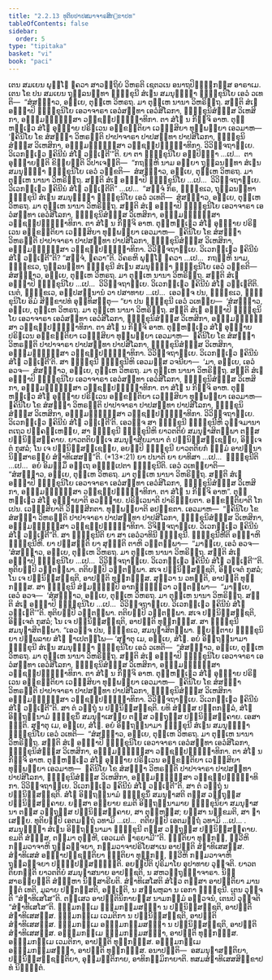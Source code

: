 ```yaml
---
title: "2.2.13 ທຸຕິຍປາປສມາຈາຣສິກ຺ຂາປທ"
tableOfContents: false
sidebar:
  order: 5
type: "tipitaka"
basket: "vi"
book: "paci"
---
```



<DynamicBreadcrumb />

<Division number="727" book="paci">

<Paragraph number="2394" book="paci">
ເຕນ ສມເຍນ ພຸທ຺ໂຘ ຠຄວາ ສາວຕ຺ຖິຍໍ ວິຫຣຕິ ເຊຕວເນ ອນາຖປິຓ຺ຑິກສ຺ສ ອາຣາເມ. ເຕນ ໂຂ ປນ ສມເຍນ ຖຸລ຺ລນນ຺ທາ ຠິກ຺ຂຸນີ ສໍເຆນ ສມນຸຠຏ຺ຐາ ຠິກ຺ຂຸນິໂຍ ເອວໍ ວເທຕິ—  “ສໍສຏ຺ຐາວ, ອຍ຺ເຍ, ຕຸມ຺ເຫ ວິຫຣຖ. ມາ ຕຸມ຺ເຫ ນານາ ວິຫຣິຕ຺ຖ. ສນ຺ຕິ ສໍເຆ ອຎ຺ຎາປິ ຠິກ຺ຂຸນິໂຍ ເອວາຈາຣາ ເອວໍສທ຺ທາ ເອວໍສິໂລກາ, ຠິກ຺ຂຸນິສໍຆສ຺ສ ວິເຫສິກາ, ອຎ຺ຎມຎ຺ຎິສ຺ສາ ວຊ຺ຊປ຺ປຏິຈ຺ຉາທິກາ. ຕາ ສໍໂຆ ນ ກິຎ຺ຈິ ອາຫ. ຕຸມ຺ຫຎ຺ເຎວ ສໍໂຆ ອຸຎ຺ຎາຍ ປຣິຠເວນ ອກ຺ຂນ຺ຕິຍາ ເວຠສ຺ສິຍາ ທຸພ຺ພລ຺ຍາ ເອວມາຫ—  ‘ຠຄິນິໂຍ ໂຂ ສໍສຏ຺ຐາ ວິຫຣນ຺ຕິ ປາປາຈາຣາ ປາປສທ຺ທາ ປາປສິໂລກາ, ຠິກ຺ຂຸນິສໍຆສ຺ສ ວິເຫສິກາ, ອຎ຺ຎມຎ຺ຎິສ຺ສາ ວຊ຺ຊປ຺ປຏິຈ຺ຉາທິກາ. ວິວິຈ຺ຈຖາຍ຺ເຍ. ວິເວກຎ຺ເຎວ ຠຄິນີນໍ ສໍໂຆ ວຓ຺ເຓຕີ’”ຕິ.
</Paragraph>

<Paragraph number="2395" book="paci">
ຍາ ຕາ ຠິກ຺ຂຸນິໂຍ ອປ຺ປິຈ຺ຉາ …ເປ…  ຕາ ອຸຊ຺ຌາຍນ຺ຕິ ຂິຍ຺ຍນ຺ຕິ ວິປາເຈນ຺ຕິ—  “ກຖຎ຺ຫິ ນາມ ອຍ຺ຍາ ຖຸລ຺ລນນ຺ທາ ສໍເຆນ ສມນຸຠຏ຺ຐາ ຠິກ຺ຂຸນິໂຍ ເອວໍ ວກ຺ຂຕິ—  ສໍສຏ຺ຐາວ, ອຍ຺ເຍ, ຕຸມ຺ເຫ ວິຫຣຖ. ມາ ຕຸມ຺ເຫ ນານາ ວິຫຣິຕ຺ຖ. ສນ຺ຕິ ສໍເຆ ອຎ຺ຎາປິ ຠິກ຺ຂຸນິໂຍ …ເປ…  ວິວິຈ຺ຈຖາຍ຺ເຍ. ວິເວກຎ຺ເຎວ ຠຄິນີນໍ ສໍໂຆ ວຓ຺ເຓຕີຕິ” …ເປ…  “ສຈ຺ຈໍ ກິຣ, ຠິກ຺ຂເວ, ຖຸລ຺ລນນ຺ທາ ຠິກ຺ຂຸນີ ສໍເຆນ ສມນຸຠຏ຺ຐາ ຠິກ຺ຂຸນິໂຍ ເອວໍ ວເທຕິ—  ສໍສຏ຺ຐາວ, ອຍ຺ເຍ, ຕຸມ຺ເຫ ວິຫຣຖ. ມາ ຕຸມ຺ເຫ ນານາ ວິຫຣິຕ຺ຖ. ສນ຺ຕິ ສໍເຆ ອຎ຺ຎາປິ ຠິກ຺ຂຸນິໂຍ ເອວາຈາຣາ ເອວໍສທ຺ທາ ເອວໍສິໂລກາ, ຠິກ຺ຂຸນິສໍຆສ຺ສ ວິເຫສິກາ, ອຎ຺ຎມຎ຺ຎິສ຺ສາ ວຊ຺ຊປ຺ປຏິຈ຺ຉາທິກາ. ຕາ ສໍໂຆ ນ ກິຎ຺ຈິ ອາຫ. ຕຸມ຺ຫຎ຺ເຎວ ສໍໂຆ ອຸຎ຺ຎາຍ ປຣິຠເວນ ອກ຺ຂນ຺ຕິຍາ ເວຠສ຺ສິຍາ ທຸພ຺ພລ຺ຍາ ເອວມາຫ—  ຠຄິນິໂຍ ໂຂ ສໍສຏ຺ຐາ ວິຫຣນ຺ຕິ ປາປາຈາຣາ ປາປສທ຺ທາ ປາປສິໂລກາ, ຠິກ຺ຂຸນິສໍຆສ຺ສ ວິເຫສິກາ, ອຎ຺ຎມຎ຺ຎິສ຺ສາ ວຊ຺ຊປ຺ປຏິຈ຺ຉາທິກາ. ວິວິຈ຺ຈຖາຍ຺ເຍ. ວິເວກຎ຺ເຎວ ຠຄິນີນໍ ສໍໂຆ ວຓ຺ເຓຕີ”ຕິ? “ສຈ຺ຈໍ, ຠຄວາ”ຕິ. ວິຄຣຫິ ພຸທ຺ໂຘ ຠຄວາ …ເປ…  ກຖຎ຺ຫິ ນາມ, ຠິກ຺ຂເວ, ຖຸລ຺ລນນ຺ທາ ຠິກ຺ຂຸນີ ສໍເຆນ ສມນຸຠຏ຺ຐາ ຠິກ຺ຂຸນິໂຍ ເອວໍ ວກ຺ຂຕິ—  ສໍສຏ຺ຐາວ, ອຍ຺ເຍ, ຕຸມ຺ເຫ ວິຫຣຖ. ມາ ຕຸມ຺ເຫ ນານາ ວິຫຣິຕ຺ຖ. ສນ຺ຕິ ສໍເຆ ອຎ຺ຎາປິ ຠິກ຺ຂຸນິໂຍ …ເປ…  ວິວິຈ຺ຈຖາຍ຺ເຍ. ວິເວກຎ຺ເຎວ ຠຄິນີນໍ ສໍໂຆ ວຓ຺ເຓຕີຕິ. ເນຕໍ, ຠິກ຺ຂເວ, ອປ຺ປສນ຺ນານໍ ວາ ປສາທາຍ …ເປ…  ເອວຎ຺ຈ ປນ, ຠິກ຺ຂເວ, ຠິກ຺ຂຸນິໂຍ ອິມໍ ສິກ຺ຂາປທໍ ອຸທ຺ທິສນ຺ຕຸ—
</Paragraph>

</Division>
<Division number="728" book="paci">

<Paragraph number="2396" book="paci">
<Emphasis>“ຍາ ປນ ຠິກ຺ຂຸນີ ເອວໍ ວເທຍ຺ຍ—  ‘ສໍສຏ຺ຐາວ, ອຍ຺ເຍ, ຕຸມ຺ເຫ ວິຫຣຖ. ມາ ຕຸມ຺ເຫ ນານາ ວິຫຣິຕ຺ຖ. ສນ຺ຕິ ສໍເຆ ອຎ຺ຎາປິ ຠິກ຺ຂຸນິໂຍ ເອວາຈາຣາ ເອວໍສທ຺ທາ ເອວໍສິໂລກາ, ຠິກ຺ຂຸນິສໍຆສ຺ສ ວິເຫສິກາ, ອຎ຺ຎມຎ຺ຎິສ຺ສາ ວຊ຺ຊປ຺ປຏິຈ຺ຉາທິກາ. ຕາ ສໍໂຆ ນ ກິຎ຺ຈິ ອາຫ. ຕຸມ຺ຫຎ຺ເຎວ ສໍໂຆ ອຸຎ຺ຎາຍ ປຣິຠເວນ ອກ຺ຂນ຺ຕິຍາ ເວຠສ຺ສິຍາ ທຸພ຺ພລ຺ຍາ ເອວມາຫ—  ຠຄິນິໂຍ ໂຂ ສໍສຏ຺ຐາ ວິຫຣນ຺ຕິ ປາປາຈາຣາ ປາປສທ຺ທາ ປາປສິໂລກາ, ຠິກ຺ຂຸນິສໍຆສ຺ສ ວິເຫສິກາ, ອຎ຺ຎມຎ຺ຎິສ຺ສາ ວຊ຺ຊປ຺ປຏິຈ຺ຉາທິກາ. ວິວິຈ຺ຈຖາຍ຺ເຍ. ວິເວກຎ຺ເຎວ ຠຄິນີນໍ ສໍໂຆ ວຓ຺ເຓຕີ’ຕິ. ສາ ຠິກ຺ຂຸນີ ຠິກ຺ຂຸນີຫິ ເອວມສ຺ສ ວຈນີຍາ—  ‘ມາ, ອຍ຺ເຍ, ເອວໍ ອວຈ—  ສໍສຏ຺ຐາວ, ອຍ຺ເຍ, ຕຸມ຺ເຫ ວິຫຣຖ. ມາ ຕຸມ຺ເຫ ນານາ ວິຫຣິຕ຺ຖ. ສນ຺ຕິ ສໍເຆ ອຎ຺ຎາປິ ຠິກ຺ຂຸນິໂຍ ເອວາຈາຣາ ເອວໍສທ຺ທາ ເອວໍສິໂລກາ, ຠິກ຺ຂຸນິສໍຆສ຺ສ ວິເຫສິກາ, ອຎ຺ຎມຎ຺ຎິສ຺ສາ ວຊ຺ຊປ຺ປຏິຈ຺ຉາທິກາ. ຕາ ສໍໂຆ ນ ກິຎ຺ຈິ ອາຫ. ຕຸມ຺ຫຎ຺ເຎວ ສໍໂຆ ອຸຎ຺ຎາຍ ປຣິຠເວນ ອກ຺ຂນ຺ຕິຍາ ເວຠສ຺ສິຍາ ທຸພ຺ພລ຺ຍາ ເອວມາຫ—  ຠຄິນິໂຍ ໂຂ ສໍສຏ຺ຐາ ວິຫຣນ຺ຕິ ປາປາຈາຣາ ປາປສທ຺ທາ ປາປສິໂລກາ, ຠິກ຺ຂຸນິສໍຆສ຺ສ ວິເຫສິກາ, ອຎ຺ຎມຎ຺ຎິສ຺ສາ ວຊ຺ຊປ຺ປຏິຈ຺ຉາທິກາ. ວິວິຈ຺ຈຖາຍ຺ເຍ. ວິເວກຎ຺ເຎວ ຠຄິນີນໍ ສໍໂຆ ວຓ຺ເຓຕີ’ຕິ. ເອວຎ຺ຈ ສາ ຠິກ຺ຂຸນີ ຠິກ຺ຂຸນີຫິ ວຸຈ຺ຈມານາ ຕເຖວ ປຄ຺ຄຓ຺ເຫຍ຺ຍ, ສາ ຠິກ຺ຂຸນີ ຠິກ຺ຂຸນີຫິ ຍາວຕຕິຍໍ ສມນຸຠາສິຕພ຺ພາ ຕສ຺ສ ປຏິນິສ຺ສຄ຺ຄາຍ. ຍາວຕຕິຍຎ຺ເຈ ສມນຸຠາສີຍມານາ ຕໍ ປຏິນິສ຺ສຊ຺ເຊຍ຺ຍ, ອິຈ຺ເຈຕໍ ກຸສລໍ; ໂນ ເຈ ປຏິນິສ຺ສຊ຺ເຊຍ຺ຍ, ອຍມ຺ປິ ຠິກ຺ຂຸນີ ຍາວຕຕິຍກໍ ຘມ຺ມໍ ອາປນ຺ນາ ນິສ຺ສາຣຓີຍໍ ສໍຆາທິເສສນ຺”</Emphasis>ຕິ. (*13*:<Emphasis>21</Emphasis>)
</Paragraph>

</Division>
<Division number="729" book="paci">

<Paragraph number="2397" book="paci">
<Emphasis>ຍາ ປນາ</Emphasis>ຕິ ຍາ ຍາທິສາ …ເປ…  <Emphasis>ຠິກ຺ຂຸນີ</Emphasis>ຕິ …ເປ…  ອຍໍ ອິມສ຺ມິໍ ອຕ຺ເຖ ອຘິປ຺ເປຕາ ຠິກ຺ຂຸນີຕິ.
</Paragraph>

<Paragraph number="2398" book="paci">
<Emphasis>ເອວໍ ວເທຍ຺ຍາ</Emphasis>ຕິ—  “ສໍສຏ຺ຐາວ, ອຍ຺ເຍ, ຕຸມ຺ເຫ ວິຫຣຖ. ມາ ຕຸມ຺ເຫ ນານາ ວິຫຣິຕ຺ຖ. ສນ຺ຕິ ສໍເຆ ອຎ຺ຎາປິ ຠິກ຺ຂຸນິໂຍ ເອວາຈາຣາ ເອວໍສທ຺ທາ ເອວໍສິໂລກາ, ຠິກ຺ຂຸນິສໍຆສ຺ສ ວິເຫສິກາ, ອຎ຺ຎມຎ຺ຎິສ຺ສາ ວຊ຺ຊປ຺ປຏິຈ຺ຉາທິກາ. ຕາ ສໍໂຆ ນ ກິຎ຺ຈິ ອາຫ”.
</Paragraph>

<Paragraph number="2399" book="paci">
<Emphasis>ຕຸມ຺ຫຎ຺ເຎວ ສໍໂຆ ອຸຎ຺ຎາຍາ</Emphasis>ຕິ ອວຎ຺ຎາຍ.
</Paragraph>

<Paragraph number="2400" book="paci">
<Emphasis>ປຣິຠເວນາ</Emphasis>ຕິ ປາຣິຠພ຺ຍຕາ.
</Paragraph>

<Paragraph number="2401" book="paci">
<Emphasis>ອກ຺ຂນ຺ຕິຍາ</Emphasis>ຕິ ໂກເປນ.
</Paragraph>

<Paragraph number="2402" book="paci">
<Emphasis>ເວຠສ຺ສິຍາ</Emphasis>ຕິ ວິຠສ຺ສີກຕາ.
</Paragraph>

<Paragraph number="2403" book="paci">
<Emphasis>ທຸພ຺ພລ຺ຍາ</Emphasis>ຕິ ອປກ຺ຂຕາ.
</Paragraph>

<Paragraph number="2404" book="paci">
ເອວມາຫ—  “ຠຄິນິໂຍ ໂຂ ສໍສຏ຺ຐາ ວິຫຣນ຺ຕິ ປາປາຈາຣາ ປາປສທ຺ທາ ປາປສິໂລກາ, ຠິກ຺ຂຸນິສໍຆສ຺ສ ວິເຫສິກາ, ອຎ຺ຎມຎ຺ຎິສ຺ສາ ວຊ຺ຊປ຺ປຏິຈ຺ຉາທິກາ. ວິຈິຈ຺ຈຖາຍ຺ເຍ. ວິເວກຎ຺ເຎວ ຠຄິນີນໍ ສໍໂຆ ວຓ຺ເຓຕີ”ຕິ.
</Paragraph>

<Paragraph number="2405" book="paci">
<Emphasis>ສາ ຠິກ຺ຂຸນີ</Emphasis>ຕິ ຍາ ສາ ເອວໍວາທິນີ ຠິກ຺ຂຸນີ.
</Paragraph>

<Paragraph number="2406" book="paci">
<Emphasis>ຠິກ຺ຂຸນີຫີ</Emphasis>ຕິ ອຎ຺ຎາຫິ ຠິກ຺ຂຸນີຫິ.
</Paragraph>

<Paragraph number="2407" book="paci">
ຍາ ປສ຺ສນ຺ຕິ ຍາ ສຸຓນ຺ຕິ ຕາຫິ ວຕ຺ຕພ຺ພາ—  “ມາຍ຺ເຍ, ເອວໍ ອວຈ—  ‘ສໍສຏ຺ຐາວ, ອຍ຺ເຍ, ຕຸມ຺ເຫ ວິຫຣຖ. ມາ ຕຸມ຺ເຫ ນານາ ວິຫຣິຕ຺ຖ. ສນ຺ຕິ ສໍເຆ ອຎ຺ຎາປິ ຠິກ຺ຂຸນິໂຍ …ເປ…  ວິວິຈ຺ຈຖາຍ຺ເຍ. ວິເວກຎ຺ເຎວ ຠຄິນີນໍ ສໍໂຆ ວຓ຺ເຓຕີ’”ຕິ. ທຸຕິຍມ຺ປິ ວຕ຺ຕພ຺ພາ. ຕຕິຍມ຺ປິ ວຕ຺ຕພ຺ພາ. ສເຈ ປຏິນິສ຺ສຊ຺ຊຕິ, ອິຈ຺ເຈຕໍ ກຸສລໍ; ໂນ ເຈ ປຏິນິສ຺ສຊ຺ຊຕິ, ອາປຕ຺ຕິ ທຸກ຺ກຏສ຺ສ. ສຸຕ຺ວາ ນ ວທນ຺ຕິ, ອາປຕ຺ຕິ ທຸກ຺ກຏສ຺ສ. ສາ ຠິກ຺ຂຸນີ ສໍຆມຊ຺ຌມ຺ປິ ອາກຑ຺ຒິຕ຺ວາ ວຕ຺ຕພ຺ພາ—  “ມາຍ຺ເຍ, ເອວໍ ອວຈ—  ‘ສໍສຏ຺ຐາວ, ອຍ຺ເຍ, ຕຸມ຺ເຫ ວິຫຣຖ. ມາ ຕຸມ຺ເຫ ນານາ ວິຫຣິຕ຺ຖ. ສນ຺ຕິ ສໍເຆ ອຎ຺ຎາປິ ຠິກ຺ຂຸນິໂຍ …ເປ…  ວິວິຈ຺ຈຖາຍ຺ເຍ. ວິເວກຎ຺ເຎວ ຠຄິນີນໍ ສໍໂຆ ວຓ຺ເຓຕີ’”ຕິ. ທຸຕິຍມ຺ປິ ວຕ຺ຕພ຺ພາ. ຕຕິຍມ຺ປິ ວຕ຺ຕພ຺ພາ. ສເຈ ປຏິນິສ຺ສຊ຺ຊຕິ, ອິຈ຺ເຈຕໍ ກຸສລໍ; ໂນ ເຈ ປຏິນິສ຺ສຊ຺ຊຕິ, ອາປຕ຺ຕິ ທຸກ຺ກຏສ຺ສ. ສາ ຠິກ຺ຂຸນີ ສມນຸຠາສິຕພ຺ພາ. “ເອວຎ຺ຈ ປນ, ຠິກ຺ຂເວ, ສມນຸຠາສິຕພ຺ພາ. ພ຺ຍຕ຺ຕາຍ ຠິກ຺ຂຸນິຍາ ປຏິພລາຍ ສໍໂຆ ຎາເປຕພ຺ໂພ—
</Paragraph>

</Division>
<Division number="730" book="paci">

<Paragraph number="2408" book="paci">
‘ສຸຓາຕຸ ເມ, ອຍ຺ເຍ, ສໍໂຆ. ອຍໍ ອິຕ຺ຖນ຺ນາມາ ຠິກ຺ຂຸນີ ສໍເຆນ ສມນຸຠຏ຺ຐາ ຠິກ຺ຂຸນິໂຍ ເອວໍ ວເທຕິ—  “ສໍສຏ຺ຐາວ, ອຍ຺ເຍ, ຕຸມ຺ເຫ ວິຫຣຖ. ມາ ຕຸມ຺ເຫ ນານາ ວິຫຣິຕ຺ຖ. ສນ຺ຕິ ສໍເຆ ອຎ຺ຎາປິ ຠິກ຺ຂຸນິໂຍ ເອວາຈາຣາ ເອວໍສທ຺ທາ ເອວໍສິໂລກາ, ຠິກ຺ຂຸນິສໍຆສ຺ສ ວິເຫສິກາ, ອຎ຺ຎມຎ຺ຎິສ຺ສາ ວຊ຺ຊປ຺ປຏິຈ຺ຉາທິກາ. ຕາ ສໍໂຆ ນ ກິຎ຺ຈິ ອາຫ. ຕຸມ຺ຫຎ຺ເຎວ ສໍໂຆ ອຸຎ຺ຎາຍ ປຣິຠເວນ ອກ຺ຂນ຺ຕິຍາ ເວຠສ຺ສິຍາ ທຸພ຺ພລ຺ຍາ ເອວມາຫ—  ຠຄິນິໂຍ ໂຂ ສໍສຏ຺ຐາ ວິຫຣນ຺ຕິ ປາປາຈາຣາ ປາປສທ຺ທາ ປາປສິໂລກາ, ຠິກ຺ຂຸນິສໍຆສ຺ສ ວິເຫສິກາ ອຎ຺ຎມຎ຺ຎິສ຺ສາ ວຊ຺ຊປ຺ປຏິຈ຺ຉາທິກາ. ວິວິຈ຺ຈຖາຍ຺ເຍ. ວິເວກຎ຺ເຎວ ຠຄິນີນໍ ສໍໂຆ ວຓ຺ເຓຕີ”ຕິ. ສາ ຕໍ ວຕ຺ຖຸໍ ນ ປຏິນິສ຺ສຊ຺ຊຕິ. ຍທິ ສໍຆສ຺ສ ປຕ຺ຕກລ຺ລໍ, ສໍໂຆ ອິຕ຺ຖນ຺ນາມໍ ຠິກ຺ຂຸນິໍ ສມນຸຠາເສຍ຺ຍ ຕສ຺ສ ວຕ຺ຖຸສ຺ສ ປຏິນິສ຺ສຄ຺ຄາຍ. ເອສາ ຎຕ຺ຕິ.
</Paragraph>

<Paragraph number="2409" book="paci">
ສຸຓາຕຸ ເມ, ອຍ຺ເຍ, ສໍໂຆ. ອຍໍ ອິຕ຺ຖນ຺ນາມາ ຠິກ຺ຂຸນີ ສໍເຆນ ສມນຸຠຏ຺ຐາ ຠິກ຺ຂຸນິໂຍ ເອວໍ ວເທຕິ—  “ສໍສຏ຺ຐາວ, ອຍ຺ເຍ, ຕຸມ຺ເຫ ວິຫຣຖ. ມາ ຕຸມ຺ເຫ ນານາ ວິຫຣິຕ຺ຖ. ສນ຺ຕິ ສໍເຆ ອຎ຺ຎາປິ ຠິກ຺ຂຸນິໂຍ ເອວາຈາຣາ ເອວໍສທ຺ທາ ເອວໍສິໂລກາ, ຠິກ຺ຂຸນິສໍຆສ຺ສ ວິເຫສິກາ, ອຎ຺ຎມຎ຺ຎິສ຺ສາ ວຊ຺ຊປ຺ປຏິຈ຺ຉາທິກາ. ຕາ ສໍໂຆ ນ ກິຎ຺ຈິ ອາຫ. ຕຸມ຺ຫຎ຺ເຎວ ສໍໂຆ ອຸຎ຺ຎາຍ ປຣິຠເວນ ອກ຺ຂນ຺ຕິຍາ ເວຠສ຺ສິຍາ ທຸພ຺ພລ຺ຍາ ເອວມາຫ—  ຠຄິນິໂຍ ໂຂ ສໍສຏ຺ຐາ ວິຫຣນ຺ຕິ ປາປາຈາຣາ ປາປສທ຺ທາ ປາປສິໂລກາ, ຠິກ຺ຂຸນິສໍຆສ຺ສ ວິເຫສິກາ, ອຎ຺ຎມຎ຺ຎິສ຺ສາ ວຊ຺ຊປ຺ປຏິຈ຺ຉາທິກາ. ວິວິຈ຺ຈຖາຍ຺ເຍ. ວິເວກຎ຺ເຎວ ຠຄິນີນໍ ສໍໂຆ ວຓ຺ເຓຕີ”ຕິ. ສາ ຕໍ ວຕ຺ຖຸໍ ນ ປຏິນິສ຺ສຊ຺ຊຕິ. ສໍໂຆ ອິຕ຺ຖນ຺ນາມໍ ຠິກ຺ຂຸນິໍ ສມນຸຠາສຕິ ຕສ຺ສ ວຕ຺ຖຸສ຺ສ ປຏິນິສ຺ສຄ຺ຄາຍ. ຍສ຺ສາ ອຍ຺ຍາຍ ຂມຕິ ອິຕ຺ຖນ຺ນາມາຍ ຠິກ຺ຂຸນິຍາ ສມນຸຠາສນາ ຕສ຺ສ ວຕ຺ຖຸສ຺ສ ປຏິນິສ຺ສຄ຺ຄາຍ, ສາ ຕຸຓ຺ຫສ຺ສ; ຍສ຺ສາ ນກ຺ຂມຕິ, ສາ ຠາເສຍ຺ຍ.
</Paragraph>

<Paragraph number="2410" book="paci">
ທຸຕິຍມ຺ປິ ເອຕມຕ຺ຖໍ ວທາມິ …ເປ…  ຕຕິຍມ຺ປິ ເອຕມຕ຺ຖໍ ວທາມິ …ເປ… .
</Paragraph>

<Paragraph number="2411" book="paci">
ສມນຸຠຏ຺ຐາ ສໍເຆນ ອິຕ຺ຖນ຺ນາມາ ຠິກ຺ຂຸນີ ຕສ຺ສ ວຕ຺ຖຸສ຺ສ ປຏິນິສ຺ສຄ຺ຄາຍ. ຂມຕິ ສໍຆສ຺ສ, ຕສ຺ມາ ຕຸຓ຺ຫີ, ເອວເມຕໍ ຘາຣຍາມີ’”ຕິ.
</Paragraph>

<Paragraph number="2412" book="paci">
ຎຕ຺ຕິຍາ ທຸກ຺ກຏໍ, ທ຺ວີຫິ ກມ຺ມວາຈາຫິ ຖຸລ຺ລຈ຺ຈຍາ, ກມ຺ມວາຈາປຣິໂຍສາເນ ອາປຕ຺ຕິ ສໍຆາທິເສສສ຺ສ. ສໍຆາທິເສສໍ ອຊ຺ຌາປຊ຺ຊນ຺ຕິຍາ ຎຕ຺ຕິຍາ ທຸກ຺ກຏໍ, ທ຺ວີຫິ ກມ຺ມວາຈາຫິ ຖຸລ຺ລຈ຺ຈຍາ ປຏິປ຺ປສ຺ສມ຺ຠນ຺ຕິ.
</Paragraph>

<Paragraph number="2413" book="paci">
<Emphasis>ອຍມ຺ປີ</Emphasis>ຕິ ປຸຣິມາໂຍ ອຸປາທາຍ ວຸຈ຺ຈຕິ.
</Paragraph>

<Paragraph number="2414" book="paci">
<Emphasis>ຍາວຕຕິຍກນ຺</Emphasis>ຕິ ຍາວຕຕິຍໍ ສມນຸຠາສນາຍ ອາປຊ຺ຊຕິ, ນ ສຫວຕ຺ຖຸຊ຺ຌາຈາຣາ.
</Paragraph>

<Paragraph number="2415" book="paci">
<Emphasis>ນິສ຺ສາຣຓີຍນ຺</Emphasis>ຕິ ສໍຆມ຺ຫາ ນິສ຺ສາຣີຍຕິ.
</Paragraph>

<Paragraph number="2416" book="paci">
<Emphasis>ສໍຆາທິເສໂສ</Emphasis>ຕິ ສໍໂຆວ ຕສ຺ສາ ອາປຕ຺ຕິຍາ ມານຕ຺ຕໍ ເທຕິ, ມູລາຍ ປຏິກສ຺ສຕິ, ອພ຺ເຠຕິ, ນ ສມ຺ພຫຸລາ ນ ເອກາ ຠິກ຺ຂຸນີ. ເຕນ ວຸຈ຺ຈຕິ “ສໍຆາທິເສໂສ”ຕິ. ຕສ຺ເສວ ອາປຕ຺ຕິນິກາຍສ຺ສ ນາມກມ຺ມໍ ອຘິວຈນໍ, ເຕນປິ ວຸຈ຺ຈຕິ “ສໍຆາທິເສໂສ”ຕິ.
</Paragraph>

</Division>
<Division number="731" book="paci">

<Paragraph number="2417" book="paci">
ຘມ຺ມກມ຺ເມ ຘມ຺ມກມ຺ມສຎ຺ຎາ ນ ປຏິນິສ຺ສຊ຺ຊຕິ, ອາປຕ຺ຕິ ສໍຆາທິເສສສ຺ສ. ຘມ຺ມກມ຺ເມ ເວມຕິກາ ນ ປຏິນິສ຺ສຊ຺ຊຕິ, ອາປຕ຺ຕິ ສໍຆາທິເສສສ຺ສ. ຘມ຺ມກມ຺ເມ ອຘມ຺ມກມ຺ມສຎ຺ຎາ ນ ປຏິນິສ຺ສຊ຺ຊຕິ, ອາປຕ຺ຕິ ສໍຆາທິເສສສ຺ສ.
</Paragraph>

<Paragraph number="2418" book="paci">
ອຘມ຺ມກມ຺ເມ ຘມ຺ມກມ຺ມສຎ຺ຎາ, ອາປຕ຺ຕິ ທຸກ຺ກຏສ຺ສ. ອຘມ຺ມກມ຺ເມ ເວມຕິກາ, ອາປຕ຺ຕິ ທຸກ຺ກຏສ຺ສ. ອຘມ຺ມກມ຺ເມ ອຘມ຺ມກມ຺ມສຎ຺ຎາ, ອາປຕ຺ຕິ ທຸກ຺ກຏສ຺ສ.
</Paragraph>

</Division>
<Division number="732" book="paci">

<Paragraph number="2419" book="paci">
ອນາປຕ຺ຕິ—  ອສມນຸຠາສນ຺ຕິຍາ, ປຏິນິສ຺ສຊ຺ຊນ຺ຕິຍາ, ອຸມ຺ມຕ຺ຕິກາຍ, ອາທິກມ຺ມິກາຍາຕິ.

</Paragraph>
</Division>

<Paragraph number="2420" type="center" book="paci">
ທສມສໍຆາທິເສສສິກ຺ຂາປທໍ ນິຏ຺ຐິຕໍ.
</Paragraph>